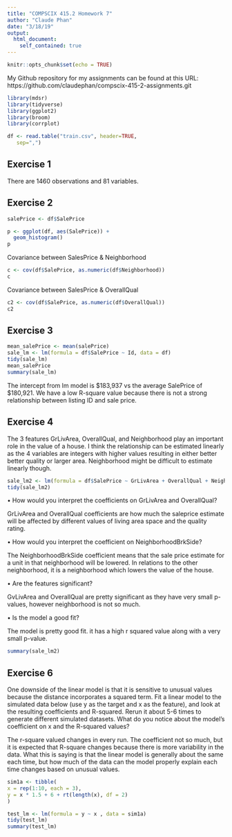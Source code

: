 ```yaml
---
title: "COMPSCIX 415.2 Homework 7"
author: "Claude Phan"
date: "3/18/19"
output:
  html_document:
    self_contained: true
---
```


```r
knitr::opts_chunk$set(echo = TRUE)
```

My Github repository for my assignments can be found at this URL: https://github.com/claudephan/compscix-415-2-assignments.git

```r
library(mdsr)
library(tidyverse)
library(ggplot2)
library(broom)
library(corrplot)
```

```r
df <- read.table("train.csv", header=TRUE, 
   sep=",")
```

## Exercise 1

There are 1460 observations and 81 variables.

## Exercise 2

```r
salePrice <- df$SalePrice

p <- ggplot(df, aes(SalePrice)) +
  geom_histogram()
p
```

Covariance between SalesPrice & Neighborhood

```r

c <- cov(df$SalePrice, as.numeric(df$Neighborhood))
c
```

Covariance between SalesPrice & OverallQual

```r

c2 <- cov(df$SalePrice, as.numeric(df$OverallQual))
c2
```


## Exercise 3

```r
mean_salePrice <- mean(salePrice)
sale_lm <- lm(formula = df$SalePrice ~ Id, data = df)
tidy(sale_lm)
mean_salePrice
summary(sale_lm)
```

The intercept from lm model is $183,937 vs the average SalePrice of $180,921. We have a low R-square value because there is not a strong relationship between listing ID and sale price. 


## Exercise 4

The 3 features GrLivArea, OverallQual, and Neighborhood play an important role in the value of a house. I think the relationship can be estimated linearly as the 4 variables are integers with higher values resulting in either better better quality or larger area. Neighborhood might be difficult to estimate linearly though. 


```r
sale_lm2 <- lm(formula = df$SalePrice ~ GrLivArea + OverallQual + Neighborhood, data = df)
tidy(sale_lm2)

```

• How would you interpret the coefficients on GrLivArea and OverallQual? 

GrLivArea and OverallQual coefficients are how much the saleprice estimate will be affected by different values of living area space and the quality rating.

• How would you interpret the coefficient on NeighborhoodBrkSide?  

The NeighborhoodBrkSide coefficient means that the sale price estimate for a unit in that neighborhood will be lowered. In relations to the other neighborhood, it is a neighborhood which lowers the value of the house. 

• Are the features significant?  

GvLivArea and OverallQual are pretty significant as they have very small p-values, however neighborhood is not so much.

• Is the model a good fit?  

The model is pretty good fit. it has a high r squared value along with a very small p-value.

```r
summary(sale_lm2)
```

## Exercise 6

One downside of the linear model is that it is sensitive to unusual values because the distance incorporates a squared term. Fit a linear model to the simulated data below (use y as the target and x as the feature), and look at the resulting coefficients and R-squared. Rerun it about 5-6 times to generate different simulated datasets. What do you notice about the model’s coefficient on x and the R-squared values?  

The r-square valued changes in every run. The coefficient not so much, but it is expected that R-square changes because there is more variability in the data. What this is saying is that the linear model is generally about the same each time, but how much of the data can the model properly explain each time changes based on unusual values.

```r
sim1a <- tibble(
x = rep(1:10, each = 3),
y = x * 1.5 + 6 + rt(length(x), df = 2)
)
```

```r
test_lm <- lm(formula = y ~ x , data = sim1a)
tidy(test_lm)
summary(test_lm)
```

